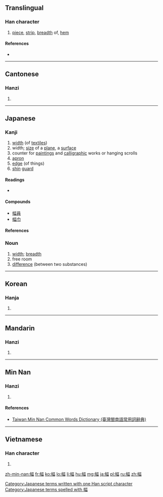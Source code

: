 ==Translingual==

===Han character===
{{Han char|rn=50|rad=巾|as=09|sn=12|four=4126<sub>6</sub>|canj=中月一口田 (LBMRW)|ids=⿰[[巾]][[畐]]}}

# [[piece]], [[strip]], [[breadth]] of, [[hem]]

====References====
* {{Han ref|kx=0334.210|dkj=08995|dj=0641.230|hdz=10746.130|uh=5E45|ud=24133|bh=B454|bd=46164}}

----

==Cantonese==

===Hanzi===
{{yue-hanzi|jyut=fuk1|y=fuk1}}

# {{defn|lang=yue|sort=巾09}}

----

==Japanese==

===Kanji===
{{ja-kanji|grade=c|rs=巾09}}

# [[width]] (of [[textiles]])
# width; [[size]] of a [[plane]], a [[surface]]
# counter for [[painting]]s and [[calligraphic]] works or hanging scrolls
# [[apron]]
# [[edge]] (of things)
# [[shin]] [[guard]]

====Readings====
* {{ja-readings|on=[[ふく]] (fuku), [[ひょく]] (hyoku)|kun=[[はば]] (haba)}}

====Compounds====
* [[幅員]]
* [[幅巾]]

====References====
{{ja-kref
|ku= 4193
|shift= 959D
|jis= 497D
|euc= C9FD
|skip= 1-3-9
|freq= 641
|nelson= 1484
|newnelson= 1574
|halpern= 569
|kld= 417
|heisig= 407
|tuttle= 3f9.2
}}

===Noun===
{{ja-noun|k|hira=はば|rom=haba}}

# [[width]]; [[breadth]]
# free room
# [[difference]] (between two substances)

[[Category:Japanese terms written with one Han script character]]
[[Category:Japanese terms spelled with 幅]]

----

==Korean==

===Hanja===
{{ko-hanja|hangeul=폭|rv=pok|mr=p'ok}}

# {{defn|lang=ko|sort=巾09}}

----

==Mandarin==

===Hanzi===
{{cmn-hanzi|pin=[[fú]] ([[fu2]])|wg=fu<sup>2</sup>}}

# {{defn|lang=cmn|sort=巾09}}

----

==Min Nan==

===Hanzi===
{{nan-hanzi|tlpa=[[pak]] (pak<sup>4</sup>), [[hok]] (hok<sup>4</sup>)}}

# {{defn|lang=nan|sort=巾09}}

====References====
*[http://twblg.dict.edu.tw/holodict_new/result_detail.jsp?n_no=8348&curpage=1&sample=%E5%B9%85&radiobutton=1&querytarget=1&limit=20&pagenum=1&rowcount=4 Taiwan Min Nan Common Words Dictionary (臺灣閩南語常用詞辭典)]

----

==Vietnamese==

===Han character===
{{vi-hantu|[[bức]], [[phúc]]|rs=巾09}}

# {{defn|lang=vi|sort=巾09}}

[[zh-min-nan:幅]]
[[fr:幅]]
[[ko:幅]]
[[lo:幅]]
[[li:幅]]
[[hu:幅]]
[[mg:幅]]
[[ja:幅]]
[[pl:幅]]
[[ru:幅]]
[[zh:幅]]
